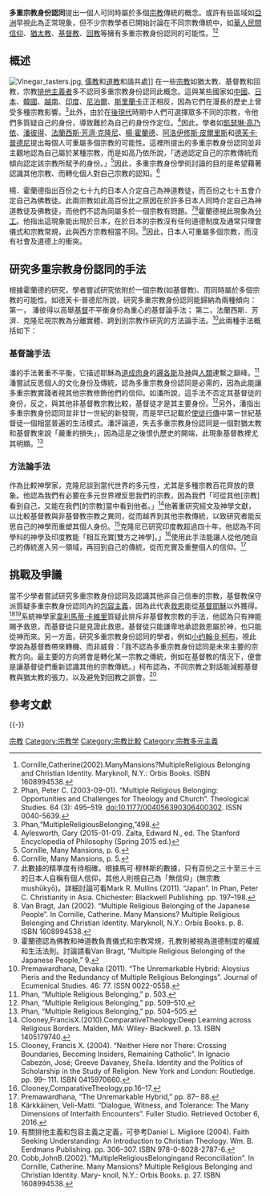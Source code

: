 '''多重宗教身份認同'''提出一個人可同時屬於多個[[宗教|宗教]]傳統的概念。或許有些區域如[[亞洲|亞洲]]早視此為正常現象，但不少宗教學者已開始討論在不同宗教傳統中，如[[華人民間信仰|華人民間信仰]]、[[猶太教|猶太教]]、[[基督教|基督教]]、[[回教|回教]]等擁有多重宗教身份認同的可能性。<ref>Cornille,Catherine(2002).ManyMansions?MultipleReligious Belonging and Christian Identity. Maryknoll, N.Y.: Orbis Books. ISBN 1608994538.</ref><ref>Phan, Peter C. (2003-09-01). “Multiple Religious Belonging: Opportunities and Challenges for Theology and Church”. Theological Studies. 64 (3): 495–519. doi:10.1177/004056390306400302. ISSN 0040-5639.</ref>

==概述==
[[File:Vinegar_tasters.jpg|thumb]], [[儒教_(宗教)|儒教]]和[[道教|道教]]和諧共處]]
在一些[[宗教|宗教]]如猶太教、基督教和回教，宗教[[排他主義者|排他主義者]]多不認同多重宗教身份認同此概念。這與某些國家如[[中國|中國]]、[[日本|日本]]、[[韓國|韓國]]、[[越南|越南]]、[[印度|印度]]、[[尼泊爾|尼泊爾]]、[[斯里蘭卡|斯里蘭卡]]正正相反，因為它們在漫長的歷史上曾受多種宗教影響。<ref>Phan,“MultipleReligiousBelonging,”498.</ref>此外，由於在[[後現代|後現代]]時期中人們可選擇眾多不同的宗教，令他們多質疑自己的身份，導致難於為自己的身份作定位。<ref>Aylesworth, Gary (2015-01-01). Zalta, Edward N., ed. The Stanford Encyclopedia of Philosophy (Spring 2015 ed.)</ref>因此，學者如[[凱瑟琳·高乃依|凱瑟琳·高乃依]]、[[潘彼得|潘彼得]]、[[法蘭西斯·芳濟·克隆尼|法蘭西斯·芳濟·克隆尼]]、[[楊·霍蘭德|楊·霍蘭德]]、[[阿洛伊修斯·皮爾里斯|阿洛伊修斯·皮爾里斯]]和[[德芙卡·普德尼|德芙卡·普德尼]]提出每個人可重屬多個宗教的可能性。這裡所提出的多重宗教身份認同並非主觀地認為自己屬於某種宗教，而是如高乃依所說，「透過認定自己的宗教傳統而傾向認定該宗教所賦予的身份。」<ref>Cornille, Many Mansions, p. 6.</ref>因此，多重宗教身份學術討論的目的是希望藉著認識其他宗教、而轉化個人對自己宗教的認知。<ref>Cornille, Many Mansions, p. 5.</ref>

楊．霍蘭德指出百份之七十九的日本人介定自己為神道教徒，而百份之七十五會介定自己為佛教徒。此兩宗教如此高百份比之原因在於許多日本人同時介定自己為神道教徒及佛教徒，而他們不認為同屬多於一個宗教有問題。<ref>此數據的精準度有待相確。根據馬可·穆林斯的數據，只有百份之三十至三十三的日本人自稱有個人信仰，其他人則視自己為「無信仰」(無宗教 mushūkyō)。詳細討論可看Mark R. Mullins (2011). “Japan”. In Phan, Peter C. Christianity in Asia. Chichester: Blackwell Publishing. pp. 197–198.</ref><ref>Van Bragt, Jan (2002). “Multiple Religious Belonging of the Japanese People”. In Cornille, Catherine. Many Mansions? Multiple Religious Belonging and Christian Identity. Maryknoll, N.Y.: Orbis Books. p. 8. ISBN 1608994538.</ref>霍蘭德視此現象為[[分工|分工]]。他指出這現象能出現於日本，在於日本的宗教沒有任何道德制度及通常只理會儀式和宗教常規，此與西方宗教相當不同。<ref>霍蘭德認為佛教和神道教負責儀式和宗教常規，孔教則被視為道德制度的權威和生活法則。討論請看Van Bragt, “Multiple Religious Belonging of the Japanese People,” 9.</ref>因此，日本人可重屬多個宗教，而沒有社會及道德上的衝突。

==研究多重宗教身份認同的手法==

根據霍蘭德的研究，學者嘗試研究依附於一個宗教(如基督教)、而同時屬於多個宗教的可能性。如德芙卡·普德尼所說，研究多重宗教身份認同能歸納為兩種傾向：第一， 潘彼得以高舉[[基督|基督]]不平衡身份為重心的基督論手法； 第二，法蘭西斯．芳濟．克隆尼視宗教為分離實體、跨到別宗教作研究的方法論手法。<ref>Premawardhana, Devaka (2011). “The Unremarkable Hybrid: Aloysius Pieris and the Redundancy of Multiple Religious Belongings”. Journal of Ecumenical Studies. 46: 77. ISSN 0022-0558.</ref>此兩種手法概括如下：

===基督論手法===

潘的手法著重不平衡，它描述耶穌為[[道成肉身|道成肉身]]的[[邏各斯|邏各斯]]及[[神|神]]與[[人類|人類]]連繫之巔峰。<ref>Phan, “Multiple Religious Belonging,” p. 503.</ref>潘嘗試反思個人的文化身份及傳統，認為多重宗教身份認同是必需的，因為此能讓多重宗教實踐者視其他宗教修飾他們的信仰。如潘所說，這手法不否定其基督徒的身份，反之，與其他非基督教宗教比較，基督徒才是其主要身份。<ref>Phan, “Multiple Religious Belonging,” pp. 509–510.</ref>另外，潘指出多重宗教身份認同並非廿一世紀的新發現，而是早已記載於[[使徒行傳|使徒行傳]]中第一世紀基督徒一個相當普遍的生活模式。潘評論道，失去多重宗教身份認同是一個對猶太教和基督教來說「嚴重的損失」，因為這是之後恨仇歷史的開端，此現象基督教裡尤其明顯。<ref>Phan, “Multiple Religious Belonging,” pp. 504–505.</ref>

===方法論手法===

作為比較神學家，克隆尼談到當代世界的多元性，尤其是多種宗教百花齊放的景象。他認為我們有必要在多元世界裡反思我們的宗教，因為我們「可從其他[宗教]看到自己，又能在我們[的宗教]當中看到他者。」<ref>Clooney,FrancisX.(2010).ComparativeTheology:Deep Learning across Religious Borders. Malden, MA: Wiley- Blackwell. p. 13. ISBN 1405179740.</ref>他著重研究經文及神學文獻，以比較基督教與非基督教宗教之異同，從而越界到其他宗教傳統，以致研究者能反思自己的神學而重塑其個人身份。<ref>Clooney, Francis X. (2004). “Neither Here nor There: Crossing Boundaries, Becoming Insiders, Remaining Catholic”. In Ignacio Cabezón, José; Greeve Davaney, Sheila. Identity and the Politics of Scholarship in the Study of Religion. New York and London: Routledge. pp. 99– 111. ISBN 0415970660.</ref>克隆尼已研究印度教超過四十年，他認為不同學科的神學及印度教能「相互充實[雙方之神學]。」<ref>Clooney,ComparativeTheology,pp.16–17.</ref>使用此手法能讓人從他/她自己的傳統進入另一領域，再回到自己的傳統，從而充實及重整個人的信仰。<ref>Premawardhana, “The Unremarkable Hybrid,” pp. 87– 88.</ref>

==挑戰及爭議==

當不少學者嘗試研究多重宗教身份認同及認識其他非自己信奉的宗教，基督教保守派質疑多重宗教身份認同內的[[包容主義|包容主義]]，因為此代表[[救恩|救恩]]能從[[基督|基督]][[耶穌|耶穌]]以外獲得。<ref>Kärkkäinen, Veli-Matti. “Dialogue, Witness, and Tolerance: The Many Dimensions of Interfaith Encounters”. Fuller Studio. Retrieved October 6, 2016.</ref><ref>有關排他主義和包容主義之定義，可參考Daniel L. Migliore (2004). Faith Seeking Understanding: An Introduction to Christian Theology. Wm. B. Eerdmans Publishing. pp. 306–307. ISBN 978-0-8028-2787-6.</ref>系統神學家[[韋利馬蒂·卡維里|韋利馬蒂·卡維里]]質疑此排斥非基督教宗教的手法，他認為只有神能賜予救恩，而基督徒只是見證此救恩。基督徒只能謙卑地承認救恩屬於神，也只能從神而來。另一方面，研究多重宗教身份認同的學者，例如[[小约翰·B·柯布|小约翰·B·柯布]]，視此學說為基督教帶來轉機、而非威脅：「我不認為多重宗教身份認同是未來主要的宗教方向。最主要的方向將會是轉化某一宗教之傳統，例如在基督教的情況下，便會是讓基督徒們重新認識其他的宗教傳統。」柯布認為，不同宗教之對話能減輕基督教與猶太教的張力，以及避免對回教之誤會。<ref>Cobb,JohnB.(2002).“MultipleReligiousBelongingand Reconciliation”. In Cornille, Catherine. Many Mansions? Multiple Religious Belonging and Christian Identity. Mary- knoll, N.Y.: Orbis Books. p. 27. ISBN 1608994538.</ref>

==參考文獻==
{{Portal|宗教}}
{{Reflist}}
{{-}}
{{宗教}}
{{宗教哲学}}
[[Category:宗教|]]
[[Category:宗教学|Category:宗教学]]
[[Category:宗教比較|Category:宗教比較]]
[[Category:宗教多元主義|Category:宗教多元主義]]
